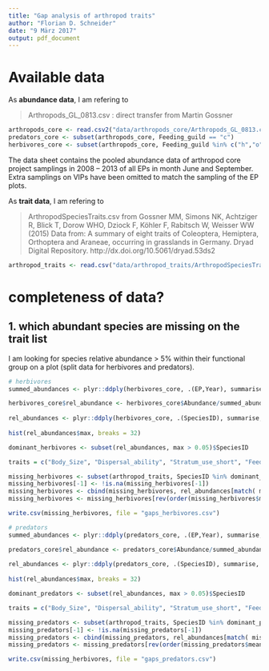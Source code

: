 ```yaml
---
title: "Gap analysis of arthropod traits"
author: "Florian D. Schneider"
date: "9 März 2017"
output: pdf_document
---
```



# Available data

As **abundance data**, I am refering to 

> Arthropods_GL_0813.csv  :  direct transfer from Martin Gossner

```r

arthropods_core <- read.csv2("data/arthropods_core/Arthropods_GL_0813.csv")
predators_core <- subset(arthropods_core, Feeding_guild == "c")
herbivores_core <- subset(arthropods_core, Feeding_guild %in% c("h","o"))

```


The data sheet contains the pooled abundance data of arthropod core project samplings in 2008 -- 2013 of all EPs in month June and September. Extra samplings on VIPs have been omitted to match the sampling of the EP plots. 

As **trait data**, I am refering to 

> ArthropodSpeciesTraits.csv   from   Gossner MM, Simons NK, Achtziger R, Blick T, Dorow WHO, Dziock F, Köhler F, Rabitsch W, Weisser WW (2015) Data from: A summary of eight traits of Coleoptera, Hemiptera, Orthoptera and Araneae, occurring in grasslands in Germany. Dryad Digital Repository. http://dx.doi.org/10.5061/dryad.53ds2


```r
arthropod_traits <- read.csv("data/arthropod_traits/ArthropodSpeciesTraits.csv", sep = ";")
```


# completeness of data? 

## 1. which abundant species are missing on the trait list

I am looking for species relative abundance > 5% within their functional group on a plot (split data for herbivores and predators). 

```r
# herbivores
summed_abundances <- plyr::ddply(herbivores_core, .(EP,Year), summarise, sum = sum(Abundance) )

herbivores_core$rel_abundance <- herbivores_core$Abundance/summed_abundances$sum[match( paste0(herbivores_core$EP, herbivores_core$Year), paste0(summed_abundances$EP, summed_abundances$Year))]
  
rel_abundances <- plyr::ddply(herbivores_core, .(SpeciesID), summarise, max = max(rel_abundance), mean = mean(rel_abundance), min = min(rel_abundance) )
  
hist(rel_abundances$max, breaks = 32)

dominant_herbivores <- subset(rel_abundances, max > 0.05)$SpeciesID

traits = c("Body_Size", "Dispersal_ability", "Stratum_use_short", "Feeding_tissue", "Feeding_specialization", "Feeding_plant_part")

missing_herbivores <- subset(arthropod_traits, SpeciesID %in% dominant_herbivores)[,  c("SpeciesID", traits)]
missing_herbivores[-1] <- !is.na(missing_herbivores[-1])
missing_herbivores <- cbind(missing_herbivores, rel_abundances[match( missing_herbivores$SpeciesID,rel_abundances$SpeciesID), c("max", "mean", "min")])
missing_herbivores <- missing_herbivores[rev(order(missing_herbivores$mean)),]

write.csv(missing_herbivores, file = "gaps_herbivores.csv")

```

```r

# predators
summed_abundances <- plyr::ddply(predators_core, .(EP,Year), summarise, sum = sum(Abundance) )

predators_core$rel_abundance <- predators_core$Abundance/summed_abundances$sum[match( paste0(predators_core$EP, predators_core$Year), paste0(summed_abundances$EP, summed_abundances$Year))]
  
rel_abundances <- plyr::ddply(predators_core, .(SpeciesID), summarise, max = max(rel_abundance), mean = mean(rel_abundance), min = min(rel_abundance) )
  
hist(rel_abundances$max, breaks = 32)

dominant_predators <- subset(rel_abundances, max > 0.05)$SpeciesID

traits = c("Body_Size", "Dispersal_ability", "Stratum_use_short", "Feeding_tissue", "Feeding_specialization", "Feeding_plant_part")

missing_predators <- subset(arthropod_traits, SpeciesID %in% dominant_predators)[,  c("SpeciesID", traits)]
missing_predators[-1] <- !is.na(missing_predators[-1])
missing_predators <- cbind(missing_predators, rel_abundances[match( missing_predators$SpeciesID,rel_abundances$SpeciesID), c("max", "mean", "min")])
missing_predators <- missing_predators[rev(order(missing_predators$mean)),]

write.csv(missing_herbivores, file = "gaps_predators.csv")


```




